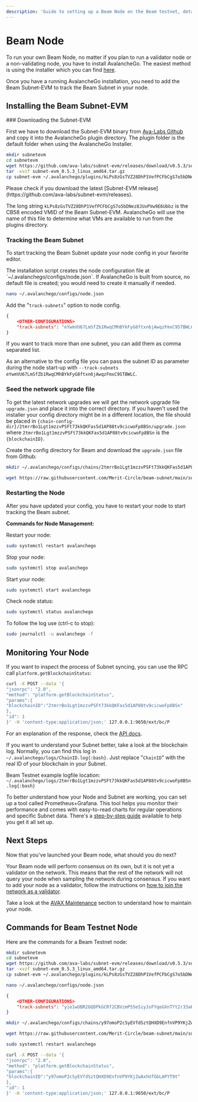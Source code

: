 ```yaml
---
description: 'Guide to setting up a Beam Node on the Beam testnet, detailing installation and monitoring steps for optimum node functionality.'
---
```


# Beam Node

To run your own Beam Node, no matter if you plan to run a validator node or a non-validating node, you have to install AvalancheGo. The easiest method is using the installer which you can find [here](https://docs.avax.network/nodes/build/set-up-node-with-installer).

Once you have a running AvalancheGo installation, you need to add the Beam Subnet-EVM to track the Beam Subnet in your node.


## Installing the Beam Subnet-EVM

<Steps>
### Downloading the Subnet-EVM


First we have to download the Subnet-EVM binary from [Ava-Labs Github](https://github.com/ava-labs/subnet-evm) and copy it into the AvalancheGo plugin directory. The plugin folder is the default folder when using the AvalancheGo Installer.

```bash /kLPs8zGsTVZ28DhP1VefPCFbCgS7o5bDNez8JUxPVw9E6Ubbz/
mkdir subnetevm
cd subnetevm
wget https://github.com/ava-labs/subnet-evm/releases/download/v0.5.3/subnet-evm_0.5.3_linux_amd64.tar.gz
tar -xvzf subnet-evm_0.5.3_linux_amd64.tar.gz
cp subnet-evm ~/.avalanchego/plugins/kLPs8zGsTVZ28DhP1VefPCFbCgS7o5bDNez8JUxPVw9E6Ubbz
```

<Callout type="info">
  Please check if you download the latest [Subnet-EVM release](https://github.com/ava-labs/subnet-evm/releases).
</Callout>

The long string `kLPs8zGsTVZ28DhP1VefPCFbCgS7o5bDNez8JUxPVw9E6Ubbz` is the CB58 encoded VMID of the Beam Subnet-EVM. AvalancheGo will use the name of this file to determine what VMs are available to run from the plugins directory. 

### Tracking the Beam Subnet

To start tracking the Beam Subnet update your node config in your favorite editor.

<Callout type="info">
The installation script creates the node configuration file at `~/.avalanchego/configs/node.json`. If AvalancheGo is built from source, no default file is created; you would need to create it manually if needed.
</Callout>

```bash copy
nano ~/.avalanchego/configs/node.json
```

Add the "`track-subnets`" option to node config. 
```json
{
	<OTHER-CONFIGURATIONS>
	"track-subnets": "eYwmVU67LmSfZb1RwqCMhBYkFyG8ftxn6jAwqzFmxC9STBWLC"
}
```
If you want to track more than one subnet, you can add them as comma separated list. 

As an alternative to the config file you can pass the subnet ID as parameter during the node start-up with `--track-subnets eYwmVU67LmSfZb1RwqCMhBYkFyG8ftxn6jAwqzFmxC9STBWLC`. 

### Seed the network upgrade file

To get the latest network upgrades we will get the network upgrade file `upgrade.json` and place it into the correct directory. If you haven't used the installer your config directory might be in a different location, the file should be placed in `{chain-config-dir}/2tmrrBo1Lgt1mzzvPSFt73kkQKFas5d1AP88tv9cicwoFp8BSn/upgrade.json` where `2tmrrBo1Lgt1mzzvPSFt73kkQKFas5d1AP88tv9cicwoFp8BSn` is the `{blockchainID}`.

Create the config directory for Beam and download the `upgrade.json` file from Github:

```bash copy
mkdir ~/.avalanchego/configs/chains/2tmrrBo1Lgt1mzzvPSFt73kkQKFas5d1AP88tv9cicwoFp8BSn
```
```bash copy
wget https://raw.githubusercontent.com/Merit-Circle/beam-subnet/main/subnets/beam-mainnet/upgrade.json
```


### Restarting the Node

After you have updated your config, you have to restart your node to start tracking the Beam subnet. 

**Commands for Node Management:** 

Restart your node:
```bash copy
sudo systemctl restart avalanchego
```

Stop your node: 
```bash copy
sudo systemctl stop avalanchego
```

Start your node:
```bash copy
sudo systemctl start avalanchego
```

Check node status: 
```bash copy
sudo systemctl status avalanchego
```

To follow the log use (ctrl-c to stop):
```bash copy
sudo journalctl -u avalanchego -f
```
</Steps>




## Monitoring Your Node

If you want to inspect the process of Subnet syncing, you can use the RPC call `platform.getBlockchainStatus`:

```bash /2tmrrBo1Lgt1mzzvPSFt73kkQKFas5d1AP88tv9cicwoFp8BSn/ copy
curl -X POST --data '{
"jsonrpc": "2.0",
"method": "platform.getBlockchainStatus",
"params":{
"blockchainID":"2tmrrBo1Lgt1mzzvPSFt73kkQKFas5d1AP88tv9cicwoFp8BSn"
},
"id": 1
}' -H 'content-type:application/json;' 127.0.0.1:9650/ext/bc/P
```

For an explanation of the response, check the [API docs](https://docs.avax.network/apis/avalanchego/apis/p-chain#platformgetblockchainstatus).

If you want to understand your Subnet better, take a look at the blockchain log. Normally, you can find this log in `~/.avalanchego/logs/ChainID.log{:bash}`. Just replace "`ChainID`" with the real ID of your blockchain in your Subnet.

Beam Testnet example logfile location: 
`~/.avalanchego/logs/2tmrrBo1Lgt1mzzvPSFt73kkQKFas5d1AP88tv9cicwoFp8BSn.log{:bash}`

To better understand how your Node and Subnet are working, you can set up a tool called Prometheus+Grafana. This tool helps you monitor their performance and comes with easy-to-read charts for regular operations and specific Subnet data. There's a [step-by-step guide](https://docs.avax.network/nodes/maintain/setting-up-node-monitoring) available to help you get it all set up.


## Next Steps

Now that you've launched your Beam node, what should you do next?

Your Beam node will perform consensus on its own, but it is not yet a validator on the network. This means that the rest of the network will not query your node when sampling the network during consensus. If you want to add your node as a validator, follow the instructions on [how to join the network as a validator](/chain/nodes/validator).

Take a look at the [AVAX Maintenance](https://docs.avax.network/nodes#maintain) section to understand how to maintain your node.

## Commands for Beam Testnet Node

Here are the commands for a Beam Testnet node:

```bash /kLPs8zGsTVZ28DhP1VefPCFbCgS7o5bDNez8JUxPVw9E6Ubbz/
mkdir subnetevm
cd subnetevm
wget https://github.com/ava-labs/subnet-evm/releases/download/v0.5.3/subnet-evm_0.5.3_linux_amd64.tar.gz
tar -xvzf subnet-evm_0.5.3_linux_amd64.tar.gz
cp subnet-evm ~/.avalanchego/plugins/kLPs8zGsTVZ28DhP1VefPCFbCgS7o5bDNez8JUxPVw9E6Ubbz
```

```bash copy
nano ~/.avalanchego/configs/node.json
```

```json
{
	<OTHER-CONFIGURATIONS>
	"track-subnets": "yie1wUBR2bQDPkGCRf2CBVzmP55eSiyJsFYqeGXnTYt2r33aKW"
}
```

```bash copy
mkdir ~/.avalanchego/configs/chains/y97omoP2cSyEVfdSztQHXD9EnfnVP9YKjZwAxhUfGbLAPYT9t
```
```bash copy
wget https://raw.githubusercontent.com/Merit-Circle/beam-subnet/main/subnets/beam-testnet/upgrade.json
```

```bash copy
sudo systemctl restart avalanchego
```

```bash /y97omoP2cSyEVfdSztQHXD9EnfnVP9YKjZwAxhUfGbLAPYT9t/ copy
curl -X POST --data '{
"jsonrpc": "2.0",
"method": "platform.getBlockchainStatus",
"params":{
"blockchainID":"y97omoP2cSyEVfdSztQHXD9EnfnVP9YKjZwAxhUfGbLAPYT9t"
},
"id": 1
}' -H 'content-type:application/json;' 127.0.0.1:9650/ext/bc/P
```